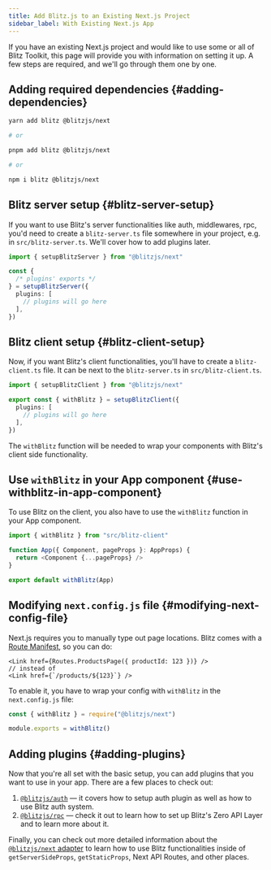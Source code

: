 ```yaml
---
title: Add Blitz.js to an Existing Next.js Project
sidebar_label: With Existing Next.js App
---
```


If you have an existing Next.js project and would like to use some or all
of Blitz Toolkit, this page will provide you with information on setting
it up. A few steps are required, and we'll go through them one by one.

## Adding required dependencies {#adding-dependencies}

```sh
yarn add blitz @blitzjs/next

# or

pnpm add blitz @blitzjs/next

# or

npm i blitz @blitzjs/next
```

## Blitz server setup {#blitz-server-setup}

If you want to use Blitz's server functionalities like auth, middlewares,
rpc, you'd need to create a `blitz-server.ts` file somewhere in your
project, e.g. in `src/blitz-server.ts`. We'll cover how to add plugins
later.

```ts copy
import { setupBlitzServer } from "@blitzjs/next"

const {
  /* plugins' exports */
} = setupBlitzServer({
  plugins: [
    // plugins will go here
  ],
})
```

## Blitz client setup {#blitz-client-setup}

Now, if you want Blitz's client functionalities, you'll have to create a
`blitz-client.ts` file. It can be next to the `blitz-server.ts` in
`src/blitz-client.ts`.

```ts copy
import { setupBlitzClient } from "@blitzjs/next"

export const { withBlitz } = setupBlitzClient({
  plugins: [
    // plugins will go here
  ],
})
```

The `withBlitz` function will be needed to wrap your components with
Blitz's client side functionality.

## Use `withBlitz` in your App component {#use-withblitz-in-app-component}

To use Blitz on the client, you also have to use the `withBlitz` function
in your App component.

```ts copy
import { withBlitz } from "src/blitz-client"

function App({ Component, pageProps }: AppProps) {
  return <Component {...pageProps} />
}

export default withBlitz(App)
```

## Modifying `next.config.js` file {#modifying-next-config-file}

Next.js requires you to manually type out page locations. Blitz comes with
a [Route Manifest](./route-manifest), so you can do:

```tsx copy
<Link href={Routes.ProductsPage({ productId: 123 })} />
// instead of
<Link href={`/products/${123}`} />
```

To enable it, you have to wrap your config with `withBlitz` in the
`next.config.js` file:

```js
const { withBlitz } = require("@blitzjs/next")

module.exports = withBlitz()
```

## Adding plugins {#adding-plugins}

Now that you're all set with the basic setup, you can add plugins that you
want to use in your app. There are a few places to check out:

1. [`@blitzjs/auth`](./auth-setup) — it covers how to setup auth plugin as
   well as how to use Blitz auth system.
2. [`@blitzjs/rpc`](./rpc-setup) — check it out to learn how to set up
   Blitz's Zero API Layer and to learn more about it.

Finally, you can check out more detailed information about the
[`@blitzjs/next` adapter](./blitzjs-next) to learn how to use Blitz
functionalities inside of `getServerSideProps`, `getStaticProps`, Next API
Routes, and other places.
